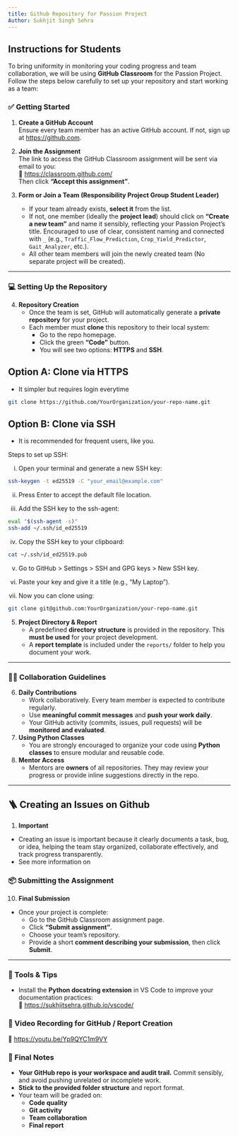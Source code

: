 ```yaml
---
title: Github Repository for Passion Project
Author: Sukhjit Singh Sehra
---
```


## Instructions for Students

To bring uniformity in monitoring your coding progress and team collaboration, we will be using **GitHub Classroom** for the Passion Project. Follow the steps below carefully to set up your repository and start working as a team:

### ✅ Getting Started

1. **Create a GitHub Account**  
   Ensure every team member has an active GitHub account. If not, sign up at [https://github.com](https://github.com).

2. **Join the Assignment**  
   The link to access the GitHub Classroom assignment will be sent via email to you:  
   🔗 [https://classroom.github.com/](https://classroom.github.com/)  
   Then click **"Accept this assignment"**.

3. **Form or Join a Team (Responsibility Project Group Student Leader)**
   - If your team already exists, **select it** from the list.
   - If not, one member (ideally the **project lead**) should click on **"Create a new team"** and name it sensibly, reflecting your Passion Project’s title. Encouraged to use of clear, consistent naming and connected with `_` (e.g., `Traffic_Flow_Prediction`, `Crop_Yield_Predictor`, `Gait_Analyzer`, etc.).
   - All other team members will join the newly created team (No separate project will be created).

---

### 💻 Setting Up the Repository

4. **Repository Creation**
   - Once the team is set, GitHub will automatically generate a **private repository** for your project.
   - Each member must **clone** this repository to their local system:
     - Go to the repo homepage.
     - Click the green **"Code"** button.
     - You will see two options: **HTTPS** and **SSH**.
  
::: {.panel-tabset}

## Option A: Clone via HTTPS 

- It simpler but requires login everytime
  
```bash
git clone https://github.com/YourOrganization/your-repo-name.git
```

## Option B: Clone via SSH 

- It is recommended for frequent users, like you.
  
Steps to set up SSH:

i. Open your terminal and generate a new SSH key:
```bash
ssh-keygen -t ed25519 -C "your_email@example.com"
```
ii. Press Enter to accept the default file location.

iii. Add the SSH key to the ssh-agent:

```bash
eval "$(ssh-agent -s)"
ssh-add ~/.ssh/id_ed25519
```
iv. Copy the SSH key to your clipboard:

```bash
cat ~/.ssh/id_ed25519.pub
```
v. Go to GitHub > Settings > SSH and GPG keys > New SSH key.

vi. Paste your key and give it a title (e.g., “My Laptop”).

vii. Now you can clone using:

```bash
git clone git@github.com:YourOrganization/your-repo-name.git
```
:::

5. **Project Directory & Report**
   - A predefined **directory structure** is provided in the repository. This **must be used** for your project development.
   - A **report template** is included under the `reports/` folder to help you document your work.

---

### 👨‍💻 Collaboration Guidelines

6. **Daily Contributions**
   - Work collaboratively. Every team member is expected to contribute regularly.
   - Use **meaningful commit messages** and **push your work daily**.
   - Your GitHub activity (commits, issues, pull requests) will be **monitored and evaluated**.

7. **Using Python Classes**
   - You are strongly encouraged to organize your code using **Python classes** to ensure modular and reusable code.

8. **Mentor Access**
   - Mentors are **owners** of all repositories. They may review your progress or provide inline suggestions directly in the repo.

---

## 🪜 Creating an Issues on Github

1.  **Important** 
   - Creating an issue is important because it clearly documents a task, bug, or idea, helping the team stay organized, collaborate effectively, and track progress transparently.
   - See more information on 

### 📦 Submitting the Assignment

10. **Final Submission**
   - Once your project is complete:
     - Go to the GitHub Classroom assignment page.
     - Click **"Submit assignment"**.
     - Choose your team's repository.
     - Provide a short **comment describing your submission**, then click **Submit**.

---

### 🧰 Tools & Tips

- Install the **Python docstring extension** in VS Code to improve your documentation practices:  
  🔗 [https://sukhjitsehra.github.io/vscode/](https://sukhjitsehra.github.io/vscode/)

### 📌 Video Recording for GitHub / Report Creation

🔗 [https://youtu.be/Yp9QYC1m9VY](https://youtu.be/Yp9QYC1m9VY)

### 📌 Final Notes

- **Your GitHub repo is your workspace and audit trail.** Commit sensibly, and avoid pushing unrelated or incomplete work.
- **Stick to the provided folder structure** and report format.
- Your team will be graded on:
  - **Code quality**
  - **Git activity**
  - **Team collaboration**
  - **Final report**
